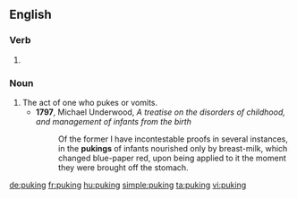 ==English==

===Verb===
{{head|en|present participle}}

# {{present participle of|puke|lang=en}}

===Noun===
{{en-noun}}

# The act of one who pukes or vomits.
#* '''1797''', Michael Underwood, ''A treatise on the disorders of childhood, and management of infants from the birth''
#*: Of the former I have incontestable proofs in several instances, in the '''pukings''' of infants nourished only by breast-milk, which changed blue-paper red, upon being applied to it the moment they were brought off the stomach.

[[de:puking]]
[[fr:puking]]
[[hu:puking]]
[[simple:puking]]
[[ta:puking]]
[[vi:puking]]
